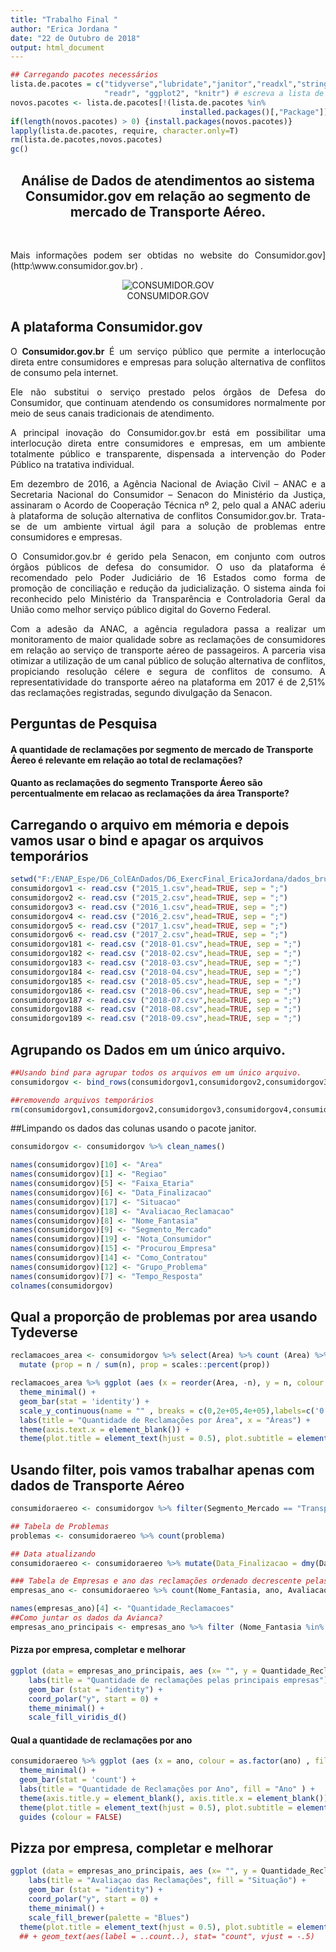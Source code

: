 ```yaml
---
title: "Trabalho Final "
author: "Erica Jordana "
date: "22 de Outubro de 2018"
output: html_document
---
```


```r
## Carregando pacotes necessários
lista.de.pacotes = c("tidyverse","lubridate","janitor","readxl","stringr","repmis",
                     "readr", "ggplot2", "knitr") # escreva a lista de pacotes
novos.pacotes <- lista.de.pacotes[!(lista.de.pacotes %in%
                                      installed.packages()[,"Package"])]
if(length(novos.pacotes) > 0) {install.packages(novos.pacotes)}
lapply(lista.de.pacotes, require, character.only=T)
rm(lista.de.pacotes,novos.pacotes)
gc()

```

<center>
## Análise de Dados de atendimentos ao sistema Consumidor.gov em relação ao segmento de mercado de Transporte Aéreo.
<br>
</center>

<p style="text-align: justify;">Mais informações podem ser obtidas no website do Consumidor.gov] (http:\\www.consumidor.gov.br) .</p> 

<center>![CONSUMIDOR.GOV](https://www.consumidor.gov.br/resources/imagens/logo-nova-900.png) </center>

<p style="text-align: justify;"> </p>

## A plataforma Consumidor.gov 

<p style="text-align: justify;">O <b>Consumidor.gov.br</b> É um serviço público que permite a interlocução direta entre consumidores e empresas para solução alternativa de conflitos de consumo pela internet.</p>

<p style="text-align: justify;">Ele não substitui o serviço prestado pelos órgãos de Defesa do Consumidor, que continuam atendendo os consumidores normalmente por meio de seus canais tradicionais de atendimento.</p>

<p style="text-align: justify;">A principal inovação do Consumidor.gov.br está em possibilitar uma interlocução direta entre consumidores e empresas, em um ambiente totalmente público e transparente, dispensada a intervenção do Poder Público na tratativa individual.</p>

<p style="text-align: justify;">Em dezembro de 2016, a Agência Nacional de Aviação Civil – ANAC e a Secretaria Nacional do Consumidor – Senacon do Ministério da Justiça, assinaram o Acordo de Cooperação Técnica nº 2, pelo qual a ANAC aderiu à plataforma de solução alternativa de conflitos Consumidor.gov.br. Trata-se de um ambiente virtual ágil para a solução de problemas entre consumidores e empresas.</p>

<p style="text-align: justify;">O Consumidor.gov.br é gerido pela Senacon, em conjunto com outros órgãos públicos de defesa do consumidor. O uso da plataforma é recomendado pelo Poder Judiciário de 16 Estados como forma de promoção de conciliação e redução da judicialização. O sistema ainda foi reconhecido pelo Ministério da Transparência e Controladoria Geral da União como melhor serviço público digital do Governo Federal.</p>

<p style="text-align: justify;">Com a adesão da ANAC, a agência reguladora passa a realizar um monitoramento de maior qualidade sobre as reclamações de consumidores em relação ao serviço de transporte aéreo de passageiros.  A parceria visa otimizar a utilização de um canal público de solução alternativa de conflitos, propiciando resolução célere e segura de conflitos de consumo. A representatividade do transporte aéreo na plataforma em 2017 é de 2,51% das reclamações registradas, segundo divulgação da Senacon.</p>

## Perguntas de Pesquisa

#### A quantidade de reclamações por segmento de mercado de Transporte Áereo é relevante em relação ao total de reclamações?

#### Quanto as reclamações do segmento Transporte Áereo são percentualmente em relacao as reclamações da área Transporte? 

####

## Carregando o arquivo em mémoria e depois vamos usar o bind e apagar os arquivos temporários
```r
setwd("F:/ENAP_Espe/D6_ColEAnDados/D6_ExercFinal_EricaJordana/dados_brutos/")
consumidorgov1 <- read.csv ("2015_1.csv",head=TRUE, sep = ";")
consumidorgov2 <- read.csv ("2015_2.csv",head=TRUE, sep = ";")
consumidorgov3 <- read.csv ("2016_1.csv",head=TRUE, sep = ";")
consumidorgov4 <- read.csv ("2016_2.csv",head=TRUE, sep = ";")
consumidorgov5 <- read.csv ("2017_1.csv",head=TRUE, sep = ";")
consumidorgov6 <- read.csv ("2017_2.csv",head=TRUE, sep = ";")
consumidorgov181 <- read.csv ("2018-01.csv",head=TRUE, sep = ";")
consumidorgov182 <- read.csv ("2018-02.csv",head=TRUE, sep = ";")
consumidorgov183 <- read.csv ("2018-03.csv",head=TRUE, sep = ";")
consumidorgov184 <- read.csv ("2018-04.csv",head=TRUE, sep = ";")
consumidorgov185 <- read.csv ("2018-05.csv",head=TRUE, sep = ";")
consumidorgov186 <- read.csv ("2018-06.csv",head=TRUE, sep = ";")
consumidorgov187 <- read.csv ("2018-07.csv",head=TRUE, sep = ";")
consumidorgov188 <- read.csv ("2018-08.csv",head=TRUE, sep = ";")
consumidorgov189 <- read.csv ("2018-09.csv",head=TRUE, sep = ";")

```

## Agrupando os Dados em um único arquivo.
```r
##Usando bind para agrupar todos os arquivos em um único arquivo.
consumidorgov <- bind_rows(consumidorgov1,consumidorgov2,consumidorgov3,consumidorgov4,consumidorgov5,consumidorgov6,consumidorgov181,consumidorgov182,consumidorgov183,consumidorgov184,consumidorgov185,consumidorgov186,consumidorgov187,consumidorgov188,consumidorgov189)

##removendo arquivos temporários
rm(consumidorgov1,consumidorgov2,consumidorgov3,consumidorgov4,consumidorgov5,consumidorgov6,consumidorgov181,consumidorgov182,consumidorgov183,consumidorgov184,consumidorgov185,consumidorgov186,consumidorgov187,consumidorgov188,consumidorgov189)
```

##Limpando os dados das colunas usando o pacote janitor.
```r
consumidorgov <- consumidorgov %>% clean_names()
```

```r

names(consumidorgov)[10] <- "Area"
names(consumidorgov)[1] <- "Regiao"
names(consumidorgov)[5] <- "Faixa_Etaria"
names(consumidorgov)[6] <- "Data_Finalizacao"
names(consumidorgov)[17] <- "Situacao"
names(consumidorgov)[18] <- "Avaliacao_Reclamacao"
names(consumidorgov)[8] <- "Nome_Fantasia"
names(consumidorgov)[9] <- "Segmento_Mercado"
names(consumidorgov)[19] <- "Nota_Consumidor"
names(consumidorgov)[15] <- "Procurou_Empresa"
names(consumidorgov)[14] <- "Como_Contratou"
names(consumidorgov)[12] <- "Grupo_Problema"
names(consumidorgov)[7] <- "Tempo_Resposta"
colnames(consumidorgov)
```

## Qual a proporção de problemas por area usando Tydeverse
```r
reclamacoes_area <- consumidorgov %>% select(Area) %>% count (Area) %>% 
  mutate (prop = n / sum(n), prop = scales::percent(prop)) 

reclamacoes_area %>% ggplot (aes (x = reorder(Area, -n), y = n, colour = Area, fill = Area)) +
  theme_minimal() +
  geom_bar(stat = 'identity') + 
  scale_y_continuous(name = "" , breaks = c(0,2e+05,4e+05),labels=c('0','200 mil','400 mil')) +
  labs(title = "Quantidade de Reclamações por Área", x = "Áreas") +
  theme(axis.text.x = element_blank()) +
  theme(plot.title = element_text(hjust = 0.5), plot.subtitle = element_text(hjust = 0.5))
```


## Usando filter, pois vamos trabalhar apenas com dados de Transporte Aéreo
```r
consumidoraereo <- consumidorgov %>% filter(Segmento_Mercado == "Transporte Aéreo")

## Tabela de Problemas
problemas <- consumidoraereo %>% count(problema)

## Data atualizando
consumidoraereo <- consumidoraereo %>% mutate(Data_Finalizacao = dmy(Data_Finalizacao), ano = year(Data_Finalizacao))

### Tabela de Empresas e ano das reclamações ordenado decrescente pelas que tem mais reclamação
empresas_ano <- consumidoraereo %>% count(Nome_Fantasia, ano, Avaliacao_Reclamacao) %>% arrange(desc(Nome_Fantasia, ano, Avaliacao_Reclamacao, n))

names(empresas_ano)[4] <- "Quantidade_Reclamacoes"
##Como juntar os dados da Avianca?
empresas_ano_principais <- empresas_ano %>% filter (Nome_Fantasia %in% c("Tam", "Gol Linhas Aéreas", "Latam Airlines (Tam)", "Azul Linhas Aéreas")) 

```


#### Pizza por empresa, completar e melhorar
```r
ggplot (data = empresas_ano_principais, aes (x= "", y = Quantidade_Reclamacoes, fill = Nome_Fantasia)) +
    labs(title = "Quantidade de reclamações pelas principais empresas") +
    geom_bar (stat = "identity") +
    coord_polar("y", start = 0) +
    theme_minimal() +
    scale_fill_viridis_d()

```



#### Qual a quantidade de reclamações por ano
```r
consumidoraereo %>% ggplot (aes (x = ano, colour = as.factor(ano) , fill = as.factor(ano))) +
  theme_minimal() +
  geom_bar(stat = 'count') + 
  labs(title = "Quantidade de Reclamações por Ano", fill = "Ano" ) +
  theme(axis.title.y = element_blank(), axis.title.x = element_blank()) +
  theme(plot.title = element_text(hjust = 0.5), plot.subtitle = element_text(hjust = 0.5)) +
  guides (colour = FALSE)
```


## Pizza por empresa, completar e melhorar
```r
ggplot (data = empresas_ano_principais, aes (x= "", y = Quantidade_Reclamacoes , fill = Avaliacao_Reclamacao)) +
    labs(title = "Avaliaçao das Reclamações", fill = "Situação") +
    geom_bar (stat = "identity") +
    coord_polar("y", start = 0) +
    theme_minimal() +
    scale_fill_brewer(palette = "Blues") 
  theme(plot.title = element_text(hjust = 0.5), plot.subtitle = element_text(hjust = 0.5))
  ## + geom_text(aes(label = ..count..), stat= "count", vjust = -.5)

```
